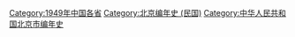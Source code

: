 [[Category:1949年中国各省|Category:1949年中国各省]]
[[Category:北京编年史_(民国)|Category:北京编年史 (民国)]]
[[Category:中华人民共和国北京市编年史|Category:中华人民共和国北京市编年史]]